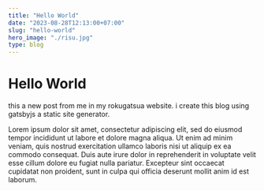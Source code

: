 ```yaml
---
title: "Hello World"
date: "2023-08-28T12:13:00+07:00"
slug: "hello-world"
hero_image: "./risu.jpg"
type: blog
---
```


# Hello World

this a new post from me in my rokugatsua website. i create this blog using gatsbyjs a static site generator.

Lorem ipsum dolor sit amet, consectetur adipiscing elit, sed do eiusmod tempor incididunt ut labore et dolore magna aliqua.
Ut enim ad minim veniam, quis nostrud exercitation ullamco laboris nisi ut aliquip ex ea commodo consequat.
Duis aute irure dolor in reprehenderit in voluptate velit esse cillum dolore eu fugiat nulla pariatur.
Excepteur sint occaecat cupidatat non proident, sunt in culpa qui officia deserunt mollit anim id est laborum.